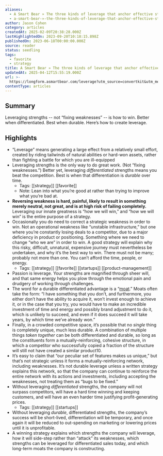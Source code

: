 ```yaml
---
aliases:
  - A Smart Bear » The three kinds of leverage that anchor effective strategies
  - a-smart-bear-»-the-three-kinds-of-leverage-that-anchor-effective-strategies
author: Jason Cohen
category: articles
createdAt: 2025-02-09T20:38:28.000Z
lastHighlightedOn: 2023-09-20T10:18:15.898Z
publishedOn: 2023-06-18T00:00:00.000Z
source: reader
status: seedling
tags:
  - favorite
  - strategy
title: A Smart Bear » The three kinds of leverage that anchor effective strategies
updatedAt: 2025-04-12T15:55:19.000Z
url: >-
  https://longform.asmartbear.com/leverage?utm_source=convertkit&utm_medium=email&utm_campaign=asmartbear_newsletter
contentType: articles
---
```

## Summary

Leveraging strengths -- not “fixing weaknesses” -- is how to win. Better when differentiated. Best when durable. Here’s how to create leverage.

## Highlights

- “Leverage” means generating a large effect from a relatively small effort, created by riding tailwinds of natural abilities or hard-won assets, rather than fighting a battle for which you are ill-equipped
- Leveraging strengths is the only way to do great work. (Not “fixing weaknesses.”)
  Better yet, leveraging _differentiated_ strengths means you beat the competition.
  Best is when that differentiation is _durable_ over time.
    - Tags: [[strategy]] [[favorite]]
    - Note: Lean into what you’re good at rather than trying to improve what you’re bad at.
- **Reversing weakness is hard, painful, likely to result in something merely neutral, not great, and is at high risk of failing completely.** Leveraging our innate greatness is “how we will win,” and “how we will win” is the entire purpose of a strategy.
- Occasionally you do need to correct a strategic weakness in order to win. Not an operational weakness like “unstable infrastructure,” but one where you’re constantly losing deals to a competitor, due to a major deficiency in product or positioning. Something where we need to change “who we are” in order to win.
  A good strategy will explain why this risky, difficult, unnatural, expensive journey must nevertheless be undertaken, and why it’s the best way to win. There must not be many; probably not more than one. You can’t afford the time, people, or energy.
    - Tags: [[strategy]] [[favorite]] [[startups]] [[product-management]]
- Passion is leverage. Your strengths are magnified through sheer will, and that same energy helps you plow through the emotional pain and drudgery of working through challenges.
- The word for a durable differentiated advantage is a “[moat](https://longform.asmartbear.com/moats/).” Moats often take the form: “I have something that you don’t, and furthermore, you either don’t have the ability to acquire it, won’t invest enough to achieve it, or in the case that you try, you would have to make an incredible investment of time and energy and possibly brand adjustment to do it, which is unlikely to succeed, and even if it does succeed it will take years, by which time we’ve already won.”
- Finally, in a crowded competitive space, it’s possible that no _single_ thing is completely unique, much less durable. A combination of multiple things _taken together_ can be both differentiated and durable, so long as the constituents form a mutually-reinforcing, cohesive structure, in which a competitor who successfully copied a fraction of the structure will still not have created a similar product10.
- It’s easy to claim that “our peculiar set of features makes us unique,” but that’s not strategic unless it forms a mutually-reinforcing network, including weaknesses. It’s not durable leverage unless a written strategy explains this network, so that the company can continue to reinforce the entire network with its actions and investments, including accepting the weaknesses, not treating them as “bugs to be fixed.”
- Without leveraging _differentiated_ strengths, the company will not surpass competitors, will have a hard time winning and keeping customers, and will have an even harder time justifying profit-generating prices.
    - Tags: [[strategy]] [[startups]]
- Without leveraging _durable_, differentiated strengths, the company’s success will be short-lived, differentiation will be temporary, and once again it will be reduced to out-spending on marketing or lowering prices until it is unprofitable.
- A winning strategy explains which strengths the company will leverage, how it will side-step rather than “attack” its weaknesses, which strengths can be leveraged for differentiated sales today, and which long-term moats the company is constructing.
